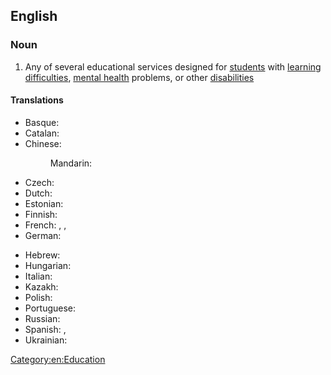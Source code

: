 ==English==

===Noun===
{{wikipedia}}
{{en-noun|-}}

# Any of several educational services designed for [[student]]s with [[learning difficulty|learning difficulties]], [[mental health]] problems, or other [[disability|disabilities]]

====Translations====
{{trans-top|educational services designed for students with learning difficulties}}
* Basque: {{t|eu|hezkuntza berezi}}
* Catalan: {{t+|ca|educació especial|f}}
* Chinese:
*: Mandarin: {{t+|cmn|特殊教育|tr=tèshū jiàoyù|sc=Hani}}
* Czech: {{t|cs|speciální pedagogika|f}}
* Dutch: {{t|nl|speciaal onderwijs|n}}
* Estonian: {{t|et|eripedagoogika}}
* Finnish: {{t|fi|erityisopetus}}
* French: {{t+|fr|transition|f}}, {{t|fr|éducation spécialisée|f}}, {{t|fr|enseignement spécialisé|m}}
* German: {{t|de|Sonderpädagogik|f}}
{{trans-mid}}
* Hebrew: {{t|he|חינוך מיוחד|m|tr=khinúkh m'yukhád}}
* Hungarian: {{t+|hu|gyógypedagógia}}
* Italian: {{t|it|pedagogia speciale|f}}
* Kazakh: {{t|kk|арнайы педагогика|f|sc=Cyrl}}
* Polish: {{t|pl|pedagogika specjalna}}
* Portuguese: {{t|pt|educação especial|f}}
* Russian: {{t|ru|специальная педагогика|f}}
* Spanish: {{t|es|educación especial|f}}, {{t|es|educación diferencial|f}}
* Ukrainian: {{t+|uk|спеціальна школа|f|sc=Cyrl}}
{{trans-bottom}}

[[Category:en:Education]]
